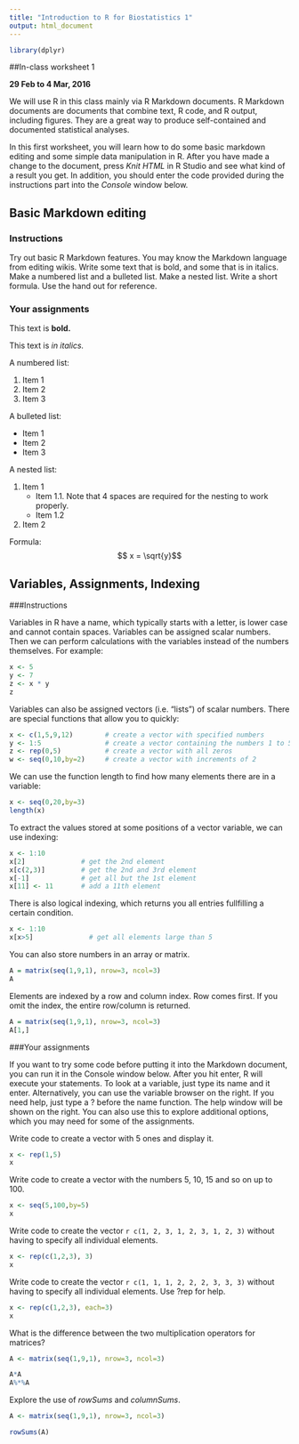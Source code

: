 ```yaml
---
title: "Introduction to R for Biostatistics 1"
output: html_document
---
```


```r
library(dplyr)
```

##In-class worksheet 1

**29 Feb to 4 Mar, 2016**

We will use R in this class mainly via R Markdown documents. R Markdown documents are documents that combine text, R code, and R output, including figures. They are a great way to produce self-contained and documented statistical analyses. 

In this first worksheet, you will learn how to do some basic markdown editing and some simple data manipulation in R. After you have made a change to the document, press *Knit HTML* in R Studio and see what kind of a result you get. In addition, you should enter the code provided during the instructions part into the *Console* window below. 

## Basic Markdown editing

### Instructions

Try out basic R Markdown features. You may know the Markdown language from editing wikis. Write some text that is bold, and some that is in italics. Make a numbered list and a bulleted list. Make a nested list. Write a short formula. Use the hand out for reference.

### Your assignments

This text is **bold.**

This text is *in italics.*

A numbered list:

1. Item 1
2. Item 2
3. Item 3

A bulleted list:

- Item 1
- Item 2
- Item 3

A nested list:

1. Item 1
    - Item 1.1. Note that 4 spaces are required for the nesting to work properly.
    - Item 1.2
2. Item 2


Formula:
$$ x = \sqrt{y}$$


## Variables, Assignments, Indexing

###Instructions

Variables in R have a name, which typically starts with a letter, is lower case and cannot contain spaces. Variables can be assigned scalar numbers. Then we can perform calculations with the variables instead of the numbers themselves. For example:

```r
x <- 5
y <- 7
z <- x * y
z
```

Variables can also be assigned vectors (i.e. "lists") of scalar numbers. There are special functions that allow you to quickly:  

```r
x <- c(1,5,9,12)        # create a vector with specified numbers
y <- 1:5                # create a vector containing the numbers 1 to 5
z <- rep(0,5)           # create a vector with all zeros
w <- seq(0,10,by=2)     # create a vector with increments of 2
```

We can use the function length to find how many elements there are in a variable:

```r
x <- seq(0,20,by=3)
length(x)
```

To extract the values stored at some positions of a vector variable, we can use indexing:

```r
x <- 1:10
x[2]              # get the 2nd element
x[c(2,3)]         # get the 2nd and 3rd element
x[-1]             # get all but the 1st element
x[11] <- 11       # add a 11th element 
```

There is also logical indexing, which returns you all entries fullfilling a certain condition.

```r
x <- 1:10
x[x>5]              # get all elements large than 5

```

You can also store numbers in an array or matrix.

```r
A = matrix(seq(1,9,1), nrow=3, ncol=3)
A
```

Elements are indexed by a row and column index. Row comes first. If you omit the index, the entire row/column is returned. 

```r
A = matrix(seq(1,9,1), nrow=3, ncol=3)
A[1,]
```


###Your assignments

If you want to try some code before putting it into the Markdown document, you can run it in the Console window below. After you hit enter, R will execute your statements. To look at a variable, just type its name and it enter. Alternatively, you can use the variable browser on the right. If you need help, just type a ? before the name  function. The help window will be shown on the right. You can also use this to explore additional options, which you may need for some of the assignments.

Write code to create a vector with 5 ones and display it.

```r
x <- rep(1,5)
x
```

Write code to create a vector with the numbers 5, 10, 15 and so on up to 100.

```r
x <- seq(5,100,by=5)
x
```

Write code to create the vector `r c(1, 2, 3, 1, 2, 3, 1, 2, 3)` without having to specify all individual elements.

```r
x <- rep(c(1,2,3), 3)
x
```

Write code to create the vector `r c(1, 1, 1, 2, 2, 2, 3, 3, 3)` without having to specify all individual elements. Use ?rep for help.

```r
x <- rep(c(1,2,3), each=3)
x
```

What is the difference between the two multiplication operators for matrices? 

```r
A <- matrix(seq(1,9,1), nrow=3, ncol=3)

A*A
A%*%A

```

Explore the use of *rowSums* and *columnSums*.

```r
A <- matrix(seq(1,9,1), nrow=3, ncol=3)

rowSums(A)

```










